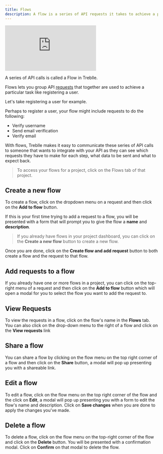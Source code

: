 ```yaml
---
title: Flows
description: A flow is a series of API requests it takes to achieve a particular task.
---
```


<iframe class="w-full aspect-[16/9]" src="https://www.youtube.com/embed/Iizl4eFTWms" aria-label="YouTube video player" frameborder="0" allow="accelerometer; autoplay; clipboard-write; encrypted-media; gyroscope; picture-in-picture; web-share" allowfullscreen></iframe>

A series of API calls is called a Flow in Treblle.

Flows lets you group API [requests](/treblle/requests) that together are used to achieve a particular task like registering a user.

Let's take registering a user for example.

Perhaps to register a user, your flow might include requests to do the following:

- Verify username
- Send email verification
- Verify email

With flows, Treblle makes it easy to communicate these series of API calls to someone that wants to integrate with your API as they can see which requests they have to make for each step, what data to be sent and what to expect back.

> To access your flows for a project, click on the Flows tab of that project.

## Create a new flow

To create a flow, click on the dropdown menu on a request and then click on the **Add to flow** button.

If this is your first time trying to add a request to a flow, you will be presented with a form that will prompt you to give the flow a **name** and **description**.

> If you already have flows in your project dashboard, you can click on the **Create a new flow** button to create a new flow.

Once you are done, click on the **Create flow and add request** button to both create a flow and the request to that flow.

## Add requests to a flow

If you already have one or more flows in a project, you can click on the top-right menu of a request and then click on the **Add to flow** button which will open a modal for you to select the flow you want to add the request to.

## View Requests

To view the requests in a flow, click on the flow's name in the **Flows** tab. You can also click on the drop-down menu to the right of a flow and click on the **View requests** link

## Share a flow

You can share a flow by clicking on the flow menu on the top right corner of a flow and then click on the **Share** button, a modal will pop up presenting you with a shareable link.

## Edit a flow

To edit a flow, click on the flow menu on the top right corner of the flow and the click on **Edit**, a modal will pop up presenting you with a form to edit the flow's name and description. Click on **Save changes** when you are done to apply the changes you've made.

## Delete a flow

To delete a flow, click on the flow menu on the top-right corner of the flow and click on the **Delete** button. You will be presented with a confirmation modal. Click on **Confirm** on that modal to delete the flow.